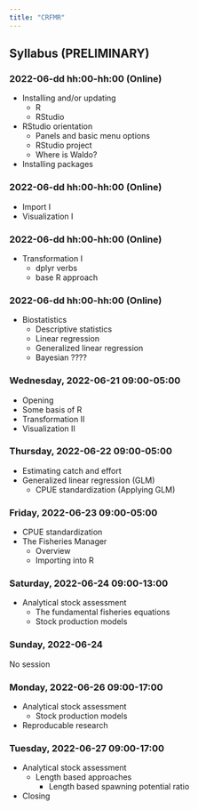 ```yaml
---
title: "CRFMR"
---
```


## Syllabus (PRELIMINARY)

### 2022-06-dd hh:00-hh:00 (Online)

-   Installing and/or updating
    -   R
    -   RStudio
-   RStudio orientation
    -   Panels and basic menu options
    -   RStudio project
    -   Where is Waldo?
-   Installing packages

### 2022-06-dd hh:00-hh:00 (Online)

-   Import I
-   Visualization I

### 2022-06-dd hh:00-hh:00 (Online)

-   Transformation I
    -   dplyr verbs
    -   base R approach

### 2022-06-dd hh:00-hh:00 (Online)

-   Biostatistics
    -   Descriptive statistics
    -   Linear regression
    -   Generalized linear regression
    -   Bayesian ????


### Wednesday, 2022-06-21 09:00-05:00

-   Opening
-   Some basis of R
-   Transformation II
-   Visualization II

### Thursday, 2022-06-22 09:00-05:00

-   Estimating catch and effort
-   Generalized linear regression (GLM)
    -   CPUE standardization (Applying GLM)

### Friday, 2022-06-23 09:00-05:00

-   CPUE standardization
-   The Fisheries Manager
    - Overview
    - Importing into R

### Saturday, 2022-06-24 09:00-13:00

-   Analytical stock assessment
    -   The fundamental fisheries equations
    -   Stock production models

### Sunday, 2022-06-24

No session

### Monday, 2022-06-26 09:00-17:00

-   Analytical stock assessment
    -   Stock production models
-   Reproducable research

### Tuesday, 2022-06-27 09:00-17:00

-   Analytical stock assessment
    -   Length based approaches
        -   Length based spawning potential ratio
-   Closing
